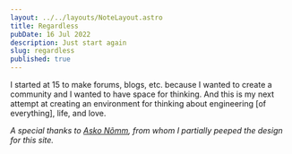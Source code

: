 ```yaml
---
layout: ../../layouts/NoteLayout.astro 
title: Regardless
pubDate: 16 Jul 2022
description: Just start again
slug: regardless
published: true
---
```


I started at 15 to make forums, blogs, etc. because I wanted to create a community and I wanted to have space for thinking. And this is my next attempt at creating an environment for thinking about engineering [of everything], life, and love.

_A special thanks to [Asko Nõmm](https://ano.ee/), from whom I partially peeped the design for this site._
